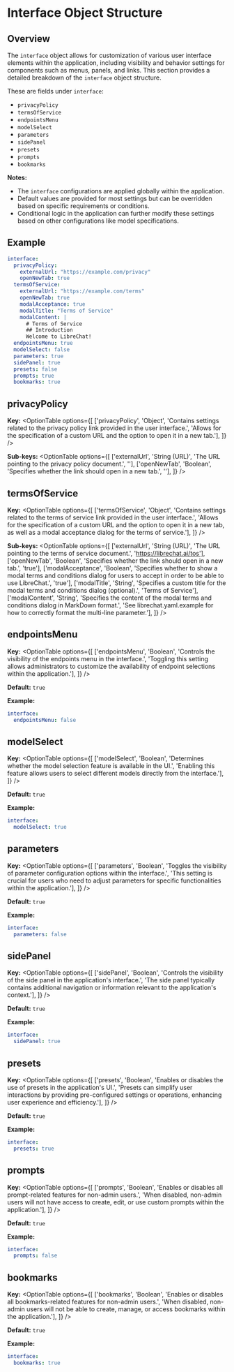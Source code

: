 # Interface Object Structure

## Overview

The `interface` object allows for customization of various user interface elements within the application, including visibility and behavior settings for components such as menus, panels, and links. This section provides a detailed breakdown of the `interface` object structure.

These are fields under `interface`:

  - `privacyPolicy`
  - `termsOfService`
  - `endpointsMenu`
  - `modelSelect`
  - `parameters`
  - `sidePanel`
  - `presets`
  - `prompts`
  - `bookmarks`

**Notes:**

- The `interface` configurations are applied globally within the application.
- Default values are provided for most settings but can be overridden based on specific requirements or conditions.
- Conditional logic in the application can further modify these settings based on other configurations like model specifications.

## Example

```yaml filename="interface"
interface:
  privacyPolicy:
    externalUrl: "https://example.com/privacy"
    openNewTab: true
  termsOfService:
    externalUrl: "https://example.com/terms"
    openNewTab: true
    modalAcceptance: true
    modalTitle: "Terms of Service"
    modalContent: |
      # Terms of Service
      ## Introduction
      Welcome to LibreChat!
  endpointsMenu: true
  modelSelect: false
  parameters: true
  sidePanel: true
  presets: false
  prompts: true
  bookmarks: true
```

## privacyPolicy

**Key:**
<OptionTable
  options={[
    ['privacyPolicy', 'Object', 'Contains settings related to the privacy policy link provided in the user interface.', 'Allows for the specification of a custom URL and the option to open it in a new tab.'],
  ]}
/>

**Sub-keys:**
<OptionTable
  options={[
    ['externalUrl', 'String (URL)', 'The URL pointing to the privacy policy document.', ''],
    ['openNewTab', 'Boolean', 'Specifies whether the link should open in a new tab.', ''],
  ]}
/>

## termsOfService

**Key:**
<OptionTable
  options={[
    ['termsOfService', 'Object', 'Contains settings related to the terms of service link provided in the user interface.', 'Allows for the specification of a custom URL and the option to open it in a new tab, as well as a modal acceptance dialog for the terms of service.'],
  ]}
/>

**Sub-keys:**
<OptionTable
  options={[
    ['externalUrl', 'String (URL)', 'The URL pointing to the terms of service document.', 'https://librechat.ai/tos'],
    ['openNewTab', 'Boolean', 'Specifies whether the link should open in a new tab.', 'true'],
    ['modalAcceptance', 'Boolean', 'Specifies whether to show a modal terms and conditions dialog for users to accept in order to be able to use LibreChat.', 'true'],
    ['modalTitle', 'String', 'Specifies a custom title for the modal terms and conditions dialog (optional).', 'Terms of Service'],
    ['modalContent', 'String', 'Specifies the content of the modal terms and conditions dialog in MarkDown format.', 'See librechat.yaml.example for how to correctly format the multi-line parameter.'],
  ]}
/>

## endpointsMenu

**Key:**
<OptionTable
  options={[
    ['endpointsMenu', 'Boolean', 'Controls the visibility of the endpoints menu in the interface.', 'Toggling this setting allows administrators to customize the availability of endpoint selections within the application.'],
  ]}
/>

**Default:** `true`

**Example:**
```yaml filename="interface / endpointsMenu"
interface:
  endpointsMenu: false
```

## modelSelect

**Key:**
<OptionTable
  options={[
    ['modelSelect', 'Boolean', 'Determines whether the model selection feature is available in the UI.', 'Enabling this feature allows users to select different models directly from the interface.'],
  ]}
/>

**Default:** `true`

**Example:**
```yaml filename="interface / modelSelect"
interface:
  modelSelect: true
```

## parameters

**Key:**
<OptionTable
  options={[
    ['parameters', 'Boolean', 'Toggles the visibility of parameter configuration options within the interface.', 'This setting is crucial for users who need to adjust parameters for specific functionalities within the application.'],
  ]}
/>

**Default:** `true`

**Example:**
```yaml filename="interface / parameters"
interface:
  parameters: false
```

## sidePanel

**Key:**
<OptionTable
  options={[
    ['sidePanel', 'Boolean', 'Controls the visibility of the side panel in the application\'s interface.', 'The side panel typically contains additional navigation or information relevant to the application\'s context.'],
  ]}
/>

**Default:** `true`

**Example:**
```yaml filename="interface / sidePanel"
interface:
  sidePanel: true
```

## presets

**Key:**
<OptionTable
  options={[
    ['presets', 'Boolean', 'Enables or disables the use of presets in the application\'s UI.', 'Presets can simplify user interactions by providing pre-configured settings or operations, enhancing user experience and efficiency.'],
  ]}
/>

**Default:** `true`

**Example:**
```yaml filename="interface / presets"
interface:
  presets: true
```

## prompts

**Key:**
<OptionTable
  options={[
    ['prompts', 'Boolean', 'Enables or disables all prompt-related features for non-admin users.', 'When disabled, non-admin users will not have access to create, edit, or use custom prompts within the application.'],
  ]}
/>

**Default:** `true`

**Example:**
```yaml filename="interface / prompts"
interface:
  prompts: false
```

## bookmarks

**Key:**
<OptionTable
  options={[
    ['bookmarks', 'Boolean', 'Enables or disables all bookmarks-related features for non-admin users.', 'When disabled, non-admin users will not be able to create, manage, or access bookmarks within the application.'],
  ]}
/>

**Default:** `true`

**Example:**
```yaml filename="interface / bookmarks"
interface:
  bookmarks: true
```